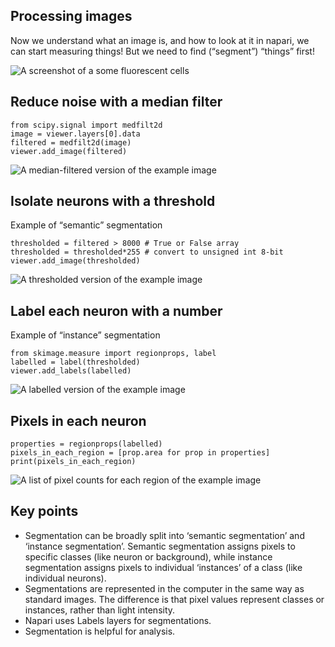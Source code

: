 ## Processing images

Now we understand what an image is, and how to look at it in napari, we can start measuring things!
But we need to find ("segment") "things" first!

![](img/cells-napari.png){alt="A screenshot of a some fluorescent cells"}

## Reduce noise with a median filter

``` .python
from scipy.signal import medfilt2d
image = viewer.layers[0].data
filtered = medfilt2d(image)
viewer.add_image(filtered)
```

![](img/filtered.png){alt="A median-filtered version of the example image"}

## Isolate neurons with a threshold {.smaller}

Example of "semantic" segmentation
``` .python
thresholded = filtered > 8000 # True or False array
thresholded = thresholded*255 # convert to unsigned int 8-bit
viewer.add_image(thresholded)
```
![](img/thresholded.png){alt="A thresholded version of the example image"}

## Label each neuron with a number {.smaller}

Example of "instance" segmentation
``` .python
from skimage.measure import regionprops, label
labelled = label(thresholded)
viewer.add_labels(labelled)
```
![](img/labelled.png){alt="A labelled version of the example image"}

## Pixels in each neuron {.smaller}

``` .python
properties = regionprops(labelled)
pixels_in_each_region = [prop.area for prop in properties]
print(pixels_in_each_region)
```
![](img/regionprops.png){alt="A list of pixel counts for each region of the example image"}

## Key points

* Segmentation can be broadly split into ‘semantic segmentation’ and ‘instance segmentation’. Semantic segmentation assigns pixels to specific classes (like neuron or background), while instance segmentation assigns pixels to individual ‘instances’ of a class (like individual neurons).
* Segmentations are represented in the computer in the same way as standard images. The difference is that pixel values represent classes or instances, rather than light intensity.
* Napari uses Labels layers for segmentations.
* Segmentation is helpful for analysis.